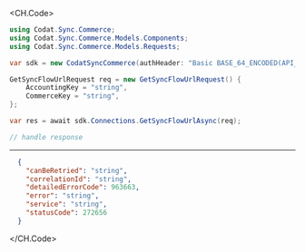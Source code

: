 
<CH.Code>
```csharp GetSyncFlowUrl.cs
using Codat.Sync.Commerce;
using Codat.Sync.Commerce.Models.Components;
using Codat.Sync.Commerce.Models.Requests;

var sdk = new CodatSyncCommerce(authHeader: "Basic BASE_64_ENCODED(API_KEY)");

GetSyncFlowUrlRequest req = new GetSyncFlowUrlRequest() {
    AccountingKey = "string",
    CommerceKey = "string",
};

var res = await sdk.Connections.GetSyncFlowUrlAsync(req);

// handle response
```
---

```json Example Response
  {
    "canBeRetried": "string",
    "correlationId": "string",
    "detailedErrorCode": 963663,
    "error": "string",
    "service": "string",
    "statusCode": 272656
  }
```
</CH.Code>
